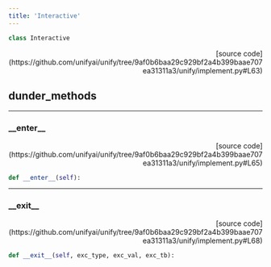 ```yaml
---
title: 'Interactive'
---
```


```python
class Interactive
```

<p align="right">[source code](https://github.com/unifyai/unify/tree/9af0b6baa29c929bf2a4b399baae707ea31311a3/unify/implement.py#L63)</p>



## dunder_methods

---

### \_\_enter\_\_

<p align="right">[source code](https://github.com/unifyai/unify/tree/9af0b6baa29c929bf2a4b399baae707ea31311a3/unify/implement.py#L65)</p>

```python
def __enter__(self):
```



---

### \_\_exit\_\_

<p align="right">[source code](https://github.com/unifyai/unify/tree/9af0b6baa29c929bf2a4b399baae707ea31311a3/unify/implement.py#L68)</p>

```python
def __exit__(self, exc_type, exc_val, exc_tb):
```

